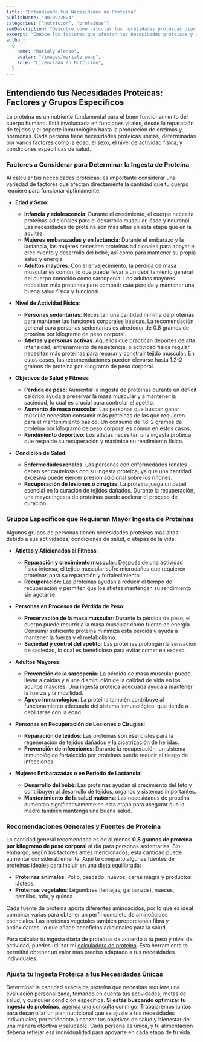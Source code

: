 ```yaml
---
title: "Entendiendo tus Necesidades de Proteína"
publishDate: "30/09/2024"
categories: ["nutrición", "proteínas"]
seoDescription: "Descubre cómo calcular tus necesidades proteicas diarias y cuáles factores y grupos específicos requieren un consumo mayor de proteínas."
excerpt: "Conoce los factores que afectan tus necesidades proteicas y ajusta tu ingesta para alcanzar tus objetivos de salud y fitness."
author:
  {
    name: "Marialy Alonso",
    avatar: "/images/marialy.webp",
    role: "Licenciada en Nutrición",
  }
---
```


## Entendiendo tus Necesidades Proteicas: Factores y Grupos Específicos

La proteína es un nutriente fundamental para el buen funcionamiento del cuerpo humano. Está involucrada en funciones vitales, desde la reparación de tejidos y el soporte inmunológico hasta la producción de enzimas y hormonas. Cada persona tiene necesidades proteicas únicas, determinadas por varios factores como la edad, el sexo, el nivel de actividad física, y condiciones específicas de salud.

### Factores a Considerar para Determinar la Ingesta de Proteína

Al calcular tus necesidades proteicas, es importante considerar una variedad de factores que afectan directamente la cantidad que tu cuerpo requiere para funcionar óptimamente:

- **Edad y Sexo**:
  - **Infancia y adolescencia**: Durante el crecimiento, el cuerpo necesita proteínas adicionales para el desarrollo muscular, óseo y neuronal. Las necesidades de proteína son más altas en esta etapa que en la adultez.
  - **Mujeres embarazadas y en lactancia**: Durante el embarazo y la lactancia, las mujeres necesitan proteínas adicionales para apoyar el crecimiento y desarrollo del bebé, así como para mantener su propia salud y energía.
  - **Adultos mayores**: Con el envejecimiento, la pérdida de masa muscular es común, lo que puede llevar a un debilitamiento general del cuerpo conocido como sarcopenia. Los adultos mayores necesitan más proteínas para combatir esta pérdida y mantener una buena salud física y funcional.
- **Nivel de Actividad Física**:

  - **Personas sedentarias**: Necesitan una cantidad mínima de proteínas para mantener las funciones corporales básicas. La recomendación general para personas sedentarias es alrededor de 0.8 gramos de proteína por kilogramo de peso corporal.
  - **Atletas y personas activas**: Aquellos que practican deportes de alta intensidad, entrenamiento de resistencia, o actividad física regular necesitan más proteínas para reparar y construir tejido muscular. En estos casos, las recomendaciones pueden elevarse hasta 1.2-2 gramos de proteína por kilogramo de peso corporal.

- **Objetivos de Salud y Fitness**:

  - **Pérdida de peso**: Aumentar la ingesta de proteínas durante un déficit calórico ayuda a preservar la masa muscular y a mantener la saciedad, lo cual es crucial para controlar el apetito.
  - **Aumento de masa muscular**: Las personas que buscan ganar músculo necesitan consumir más proteínas de las que requieren para el mantenimiento básico. Un consumo de 1.6-2 gramos de proteína por kilogramo de peso corporal es común en estos casos.
  - **Rendimiento deportivo**: Los atletas necesitan una ingesta proteica que respalde su recuperación y maximice su rendimiento físico.

- **Condición de Salud**:
  - **Enfermedades renales**: Las personas con enfermedades renales deben ser cautelosas con su ingesta proteica, ya que una cantidad excesiva puede ejercer presión adicional sobre los riñones.
  - **Recuperación de lesiones o cirugías**: La proteína juega un papel esencial en la curación de tejidos dañados. Durante la recuperación, una mayor ingesta de proteínas puede acelerar el proceso de curación.

### Grupos Específicos que Requieren Mayor Ingesta de Proteínas

Algunos grupos de personas tienen necesidades proteicas más altas debido a sus actividades, condiciones de salud, o etapas de la vida:

- **Atletas y Aficionados al Fitness**:

  - **Reparación y crecimiento muscular**: Después de una actividad física intensa, el tejido muscular sufre microdaños que requieren proteínas para su reparación y fortalecimiento.
  - **Recuperación**: Las proteínas ayudan a reducir el tiempo de recuperación y permiten que los atletas mantengan su rendimiento sin agotarse.

- **Personas en Procesos de Pérdida de Peso**:

  - **Preservación de la masa muscular**: Durante la pérdida de peso, el cuerpo puede recurrir a la masa muscular como fuente de energía. Consumir suficiente proteína minimiza esta pérdida y ayuda a mantener la fuerza y el metabolismo.
  - **Saciedad y control del apetito**: Las proteínas prolongan la sensación de saciedad, lo cual es beneficioso para evitar comer en exceso.

- **Adultos Mayores**:

  - **Prevención de la sarcopenia**: La pérdida de masa muscular puede llevar a caídas y a una disminución de la calidad de vida en los adultos mayores. Una ingesta proteica adecuada ayuda a mantener la fuerza y la movilidad.
  - **Apoyo inmunológico**: La proteína también contribuye al funcionamiento adecuado del sistema inmunológico, que tiende a debilitarse con la edad.

- **Personas en Recuperación de Lesiones o Cirugías**:

  - **Reparación de tejidos**: Las proteínas son esenciales para la regeneración de tejidos dañados y la cicatrización de heridas.
  - **Prevención de infecciones**: Durante la recuperación, un sistema inmunológico fortalecido por proteínas puede reducir el riesgo de infecciones.

- **Mujeres Embarazadas o en Periodo de Lactancia**:
  - **Desarrollo del bebé**: Las proteínas ayudan al crecimiento del feto y contribuyen al desarrollo de tejidos, órganos y sistemas importantes.
  - **Mantenimiento de la salud materna**: Las necesidades de proteína aumentan significativamente en esta etapa para asegurar que la madre también mantenga una buena salud.

### Recomendaciones Generales y Fuentes de Proteína

La cantidad general recomendada es de al menos **0.8 gramos de proteína por kilogramo
de peso corporal** al día para personas sedentarias. Sin embargo, según los factores
antes mencionados, esta cantidad puede aumentar considerablemente. Aquí te comparto
algunas fuentes de proteínas ideales para incluir en una dieta equilibrada:

- **Proteínas animales**: Pollo, pescado, huevos, carne magra y productos lácteos.
- **Proteínas vegetales**: Legumbres (lentejas, garbanzos), nueces, semillas, tofu, y quinoa.

Cada fuente de proteína aporta diferentes aminoácidos, por lo que es ideal combinar varias para obtener un perfil completo de aminoácidos esenciales. Las proteínas vegetales también proporcionan fibra y antioxidantes, lo que añade beneficios adicionales para la salud.

Para calcular tu ingesta diaria de proteínas de acuerdo a tu peso y nivel de actividad, puedes utilizar mi [calculadora de proteína](/herramientas/calculadora-proteina). Esta herramienta te permitirá obtener un valor más preciso adaptado a tus necesidades individuales.

### Ajusta tu Ingesta Proteica a tus Necesidades Únicas

Determinar la cantidad exacta de proteína que necesitas requiere una evaluación personalizada, tomando en cuenta tus actividades, metas de salud, y cualquier condición específica. **Si estás buscando optimizar tu ingesta de proteínas**, [agenda una consulta](/#precios) conmigo. Trabajaremos juntos para desarrollar un plan nutricional que se ajuste a tus necesidades individuales, permitiéndote alcanzar tus objetivos de salud y bienestar de una manera efectiva y saludable. Cada persona es única, y tu alimentación debería reflejar esa individualidad para apoyarte en cada etapa de tu vida.
